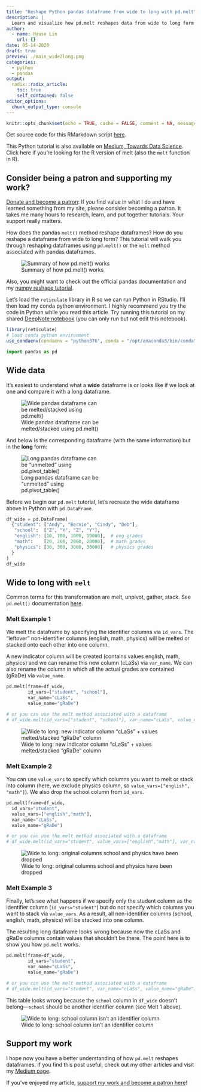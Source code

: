 ```yaml
---
title: "Reshape Python pandas dataframe from wide to long with pd.melt"
description: |
  Learn and visualize how pd.melt reshapes data from wide to long form
author:
  - name: Hause Lin
    url: {}
date: 05-14-2020
draft: true
preview: ./main_wide2long.png
categories: 
  - python
  - pandas
output:
  radix::radix_article:
    toc: true
    self_contained: false
editor_options: 
  chunk_output_type: console
---
```


```r
knitr::opts_chunk$set(echo = TRUE, cache = FALSE, comment = NA, message = FALSE, warning = FALSE)
```

Get source code for this RMarkdown script [here](https://raw.githubusercontent.com/hauselin/rtutorialsite/master/_posts/2020-05-14-reshaping-data-in-python-pandas/reshaping-data-in-python-pandas.Rmd).

This Python tutorial is also available on [Medium, Towards Data Science](https://towardsdatascience.com/reshape-pandas-dataframe-with-melt-in-python-tutorial-and-visualization-29ec1450bb02). Click here if you're looking for the R version of melt (also the `melt` function in R).

## Consider being a patron and supporting my work?

[Donate and become a patron](https://donorbox.org/support-my-teaching): If you find value in what I do and have learned something from my site, please consider becoming a patron. It takes me many hours to research, learn, and put together tutorials. Your support really matters.

How does the pandas `melt()` method reshape dataframes? How do you reshape a dataframe from wide to long form? This tutorial will walk you through reshaping dataframes using `pd.melt()` or the `melt` method associated with pandas dataframes.

![Summary of how pd.melt() works](./main_wide2long.png)

Also, you might want to check out the official pandas documentation and my [numpy reshape tutorial](https://towardsdatascience.com/reshape-pandas-dataframe-with-melt-in-python-tutorial-and-visualization-29ec1450bb02).

Let's load the `reticulate` library in R so we can run Python in RStudio. I'll then load my conda python environment. I highly recommend you try the code in Python while you read this article. Try running this tutorial on my shared [DeepNote notebook](https://beta.deepnote.com/project/d1350ad6-bcb4-4c3d-857b-c29d01b8a803) (you can only run but not edit this notebook).

```r
library(reticulate)
# load conda python environment
use_condaenv(condaenv = "python376", conda = "/opt/anaconda3/bin/conda")
```

```python
import pandas as pd
```

## Wide data

It’s easiest to understand what a **wide** dataframe is or looks like if we look at one and compare it with a long dataframe.

<div style="width:300px">
![Wide pandas dataframe can be melted/stacked using pd.melt()](./pic1.png)
</div>

And below is the corresponding dataframe (with the same information) but in the **long** form:

<div style="width:300px">
![Long pandas dataframe can be “unmelted” using pd.pivot_table()](./pic2.png)
</div>

Before we begin our `pd.melt` tutorial, let’s recreate the wide dataframe above in Python with `pd.DataFrame`.

```python
df_wide = pd.DataFrame(
  {"student": ["Andy", "Bernie", "Cindy", "Deb"],
   "school":  ["Z", "Y", "Z", "Y"],
   "english": [10, 100, 1000, 10000],  # eng grades
   "math":    [20, 200, 2000, 20000],  # math grades
   "physics": [30, 300, 3000, 30000]   # physics grades
  }
)
df_wide
```

## Wide to long with `melt`

Common terms for this transformation are melt, unpivot, gather, stack. See `pd.melt()` documentation [here](https://pandas.pydata.org/docs/reference/api/pandas.melt.html).

### Melt Example 1

We melt the dataframe by specifying the identifier columns via `id_vars`. The “leftover” non-identifier columns (english, math, physics) will be melted or stacked onto each other into one column.

A new indicator column will be created (contains values english, math, physics) and we can rename this new column (cLaSs) via `var_name`. We can also rename the column in which all the actual grades are contained (gRaDe) via `value_name`.

```python
pd.melt(frame=df_wide, 
        id_vars=["student", "school"], 
        var_name="cLaSs", 
        value_name="gRaDe")

# or you can use the melt method associated with a dataframe
# df_wide.melt(id_vars=["student", "school"], var_name="cLaSs", value_name="gRaDe")
```

![Wide to long: new indicator column “cLaSs” + values melted/stacked “gRaDe” column](./pic3.png)

### Melt Example 2

You can use `value_vars` to specify which columns you want to melt or stack into column (here, we exclude physics column, so `value_vars=["english", "math"]`). We also drop the school column from `id_vars`.

```python
pd.melt(frame=df_wide, 
  id_vars="student", 
  value_vars=["english","math"], 
  var_name="cLaSs", 
  value_name="gRaDe")

# or you can use the melt method associated with a dataframe
# df_wide.melt(id_vars="student", value_vars=["english","math"], var_name="cLaSs", value_name="gRaDe")
```

![Wide to long: original columns school and physics have been dropped](./pic4.png)

### Melt Example 3

Finally, let’s see what happens if we specify only the student column as the identifier column (`id_vars="student"`) but do not specify which columns you want to stack via `value_vars`. As a result, all non-identifier columns (school, english, math, physics) will be stacked into one column.

The resulting long dataframe looks wrong because now the cLaSs and gRaDe columns contain values that shouldn’t be there. The point here is to show you how `pd.melt` works.

```python
pd.melt(frame=df_wide,
        id_vars="student",
        var_name="cLaSs", 
        value_name="gRaDe")

# or you can use the melt method associated with a dataframe
# df_wide.melt(id_vars="student", var_name="cLaSs", value_name="gRaDe")
```

This table looks wrong because the `school` column in `df_wide` doesn't belong—`school` should be another identifier column (see Melt 1 above).

![Wide to long: school column isn’t an identifier column](./pic5.png)

## Support my work

I hope now you have a better understanding of how `pd.melt` reshapes dataframes. If you find this post useful, check out my other articles and visit my [Medium page](https://medium.com/@ausius).

If you've enjoyed my article, [support my work and become a patron here](https://donorbox.org/support-my-teaching)!
